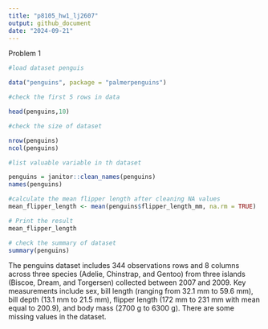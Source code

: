 ```yaml
---
title: "p8105_hw1_lj2607"
output: github_document
date: "2024-09-21"
---
```


Problem 1

```r
#load dataset penguis

data("penguins", package = "palmerpenguins")
```

```r
#check the first 5 rows in data

head(penguins,10)
```


```r
#check the size of dataset

nrow(penguins)
ncol(penguins)
```

```r
#list valuable variable in th dataset

penguins = janitor::clean_names(penguins)
names(penguins)

```

```r
#calculate the mean flipper length after cleaning NA values
mean_flipper_length <- mean(penguins$flipper_length_mm, na.rm = TRUE)

# Print the result
mean_flipper_length
```

```r
# check the summary of dataset
summary(penguins)
```

The penguins dataset includes 344 observations rows and 8 columns across three species (Adelie, Chinstrap, and Gentoo) from three islands (Biscoe, Dream, and Torgersen) collected between 2007 and 2009. Key measurements include sex, bill length (ranging from 32.1 mm to 59.6 mm), bill depth (13.1 mm to 21.5 mm), flipper length (172 mm to 231 mm with mean equal to 200.9), and body mass (2700 g to 6300 g). There are some missing values in the dataset.